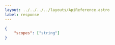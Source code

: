 ---
layout: ../../../../layouts/ApiReference.astro
label: response
---

```json
{
	"scopes": ["string"]
}
```
